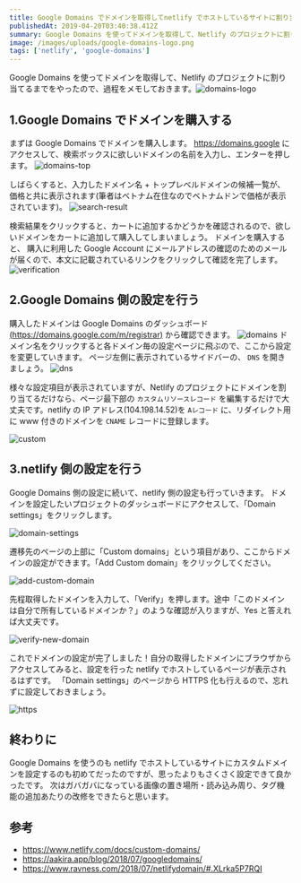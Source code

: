 ```yaml
---
title: Google Domains でドメインを取得してnetlify でホストしているサイトに割り当てる
publishedAt: 2019-04-20T03:40:38.412Z
summary: Google Domains を使ってドメインを取得して、Netlify のプロジェクトに割り当てるまで
image: /images/uploads/google-domains-logo.png
tags: ['netlify', 'google-domains']
---
```


Google Domains を使ってドメインを取得して、Netlify のプロジェクトに割り当てるまでをやったので、過程をメモしておきます。![domains-logo](/images/uploads/google-domains-logo.png 'domains-logo')

## 1.Google Domains でドメインを購入する

まずは Google Domains でドメインを購入します。
<https://domains.google> にアクセスして、検索ボックスに欲しいドメインの名前を入力し、エンターを押します。
![domains-top](/images/uploads/_2019-04-20_10_59_56.png 'domains-top')

しばらくすると、入力したドメイン名 + トップレベルドメインの候補一覧が、価格と共に表示されます(筆者はベトナム在住なのでベトナムドンで価格が表示されています)。
![search-result](/images/uploads/2019-04-20-11.00.30.png 'search-result')

検索結果をクリックすると、カートに追加するかどうかを確認されるので、欲しいドメインをカートに追加して購入してしまいましょう。
ドメインを購入すると、 購入に利用した Google Account にメールアドレスの確認のためのメールが届くので、本文に記載されているリンクをクリックして確認を完了します。
![verification](/images/uploads/_2019-04-20_11_22_41.png 'verification')

## 2.Google Domains 側の設定を行う

購入したドメインは Google Domains のダッシュボード[(https://domains.google.com/m/registrar)]("https://domains.google.com/m/registrar") から確認できます。
![domains](/images/uploads/2019-04-20-11.30.24.png 'domains')
ドメイン名をクリックすると各ドメイン毎の設定ページに飛ぶので、ここから設定を変更していきます。
ページ左側に表示されているサイドバーの、 `DNS` を開きましょう。
![dns](/images/uploads/2019-04-20-11.30.41.png 'dns')

様々な設定項目が表示されていますが、Netlify のプロジェクトにドメインを割り当てるだけなら、ページ最下部の `カスタムリソースレコード` を編集するだけで大丈夫です。netlify の IP アドレス(104.198.14.52)を `Aレコード` に、リダイレクト用に www 付きのドメインを `CNAME` レコードに登録します。

![custom](/images/uploads/_2019-04-20_11_31_54.png 'custom')

## 3.netlify 側の設定を行う

Google Domains 側の設定に続いて、netlify 側の設定も行っていきます。
ドメインを設定したいプロジェクトのダッシュボードにアクセスして、「Domain settings」をクリックします。

![domain-settings](/images/uploads/_2019-04-20_12_04_52.png 'domain-settings')

遷移先のページの上部に「Custom domains」という項目があり、ここからドメインの設定ができます。「Add Custom domain」をクリックしてください。

![add-custom-domain](/images/uploads/_2019-04-20_14_12_03.png 'add-custom-domain')

先程取得したドメインを入力して、「Verify」を押します。途中「このドメインは自分で所有しているドメインか？」のような確認が入りますが、Yes と答えれば大丈夫です。

![verify-new-domain](/images/uploads/2019-04-20-14.12.20.png 'verify-new-domain')

これでドメインの設定が完了しました！自分の取得したドメインにブラウザからアクセスしてみると、設定を行った netlify でホストしているページが表示されるはずです。
「Domain settings」のページから HTTPS 化も行えるので、忘れずに設定しておきましょう。

![https](/images/uploads/2019-04-20-14.34.56.png 'https')

## 終わりに

Google Domains を使うのも netlify でホストしているサイトにカスタムドメインを設定するのも初めてだったのですが、思ったよりもさくさく設定できて良かったです。
次はガバガバになっている画像の置き場所・読み込み周り、タグ機能の追加あたりの改修をできたらと思います。

## 参考

- <https://www.netlify.com/docs/custom-domains/>
- <https://aakira.app/blog/2018/07/googledomains/>
- <https://www.ravness.com/2018/07/netlifydomain/#.XLrka5P7RQI>
